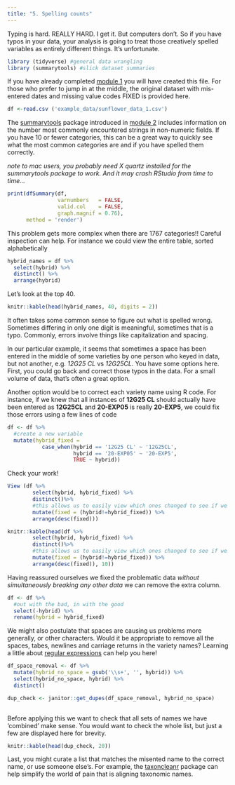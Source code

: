 ```yaml
---
title: "5. Spelling counts"
---
```


Typing is hard. REALLY HARD. I get it. But computers don't. So if you have typos in your data, your analysis is going to treat those creatively spelled variables as entirely different things. It's unfortunate.


```r
library (tidyverse) #general data wrangling
library (summarytools) #slick dataset summaries
```

If you have already completed [module 1](data_types.qmd) you will have created this file. For those who prefer to jump in at the middle, the original dataset with mis-entered dates and missing value codes FIXED is provided here.

```r
df <-read.csv ('example_data/sunflower_data_1.csv')

```

The [summarytools](https://htmlpreview.github.io/?https://github.com/dcomtois/summarytools/blob/master/doc/introduction.html) package introduced in [module 2](missing_data.qmd) includes information on the number most commonly encountered strings in non-numeric fields. If you have 10 or fewer categories, this can be a great way to quickly see what the most common categories are and if you have spelled them correctly.

*note to mac users, you probably need X quartz installed for the summarytools package to work. And it may crash RStudio from time to time...*

```r
print(dfSummary(df, 
                varnumbers   = FALSE,
                valid.col    = FALSE,
                graph.magnif = 0.76),
      method = 'render')

```

This problem gets more complex when there are 1767 categories!! Careful inspection can help. For instance we could view the entire table, sorted alphabetically

```r
hybrid_names = df %>%
  select(hybrid) %>%
  distinct() %>%
  arrange(hybrid)

```

Let's look at the top 40.

```r
knitr::kable(head(hybrid_names, 40, digits = 2))
```

It often takes some common sense to figure out what is spelled wrong. Sometimes differing in only one digit is meaningful, sometimes that is a typo. Commonly, errors involve things like capitalization and spacing.

In our particular example, it seems that sometimes a space has been entered in the middle of some varieties by one person who keyed in data, but not another, e.g. *12G25 CL* vs *12G25CL*. You have some options here. First, you could go back and correct those typos in the data. For a small volume of data, that's often a great option.

Another option would be to correct each variety name using R code. For instance, if we knew that all instances of **12G25 CL** should actually have been entered as **12G25CL** and **20-EXP05** is really **20-EXP5**, we could fix those errors using a few lines of code

```r
df <- df %>%
  #create a new variable
  mutate(hybrid_fixed = 
           case_when(hybrid == '12G25 CL' ~ '12G25CL',
                     hybrid == '20-EXP05' ~ '20-EXP5',
                     TRUE ~ hybrid))
```

Check your work!

```r
View (df %>%
        select(hybrid, hybrid_fixed) %>%
        distinct()%>%
        #this allows us to easily view which ones changed to see if we did it right
        mutate(fixed = (hybrid!=hybrid_fixed)) %>%
        arrange(desc(fixed)))
```

```r
knitr::kable(head(df %>%
        select(hybrid, hybrid_fixed) %>%
        distinct()%>%
        #this allows us to easily view which ones changed to see if we did it right
        mutate(fixed = (hybrid!=hybrid_fixed)) %>%
        arrange(desc(fixed)), 10))
```

Having reassured ourselves we fixed the problematic data *without simultaneously breaking any other data* we can remove the extra column.

```r
df <- df %>%
  #out with the bad, in with the good
  select(-hybrid) %>%
  rename(hybrid = hybrid_fixed)

```

We might also postulate that spaces are causing us problems more generally, or other characters. Would it be appropriate to remove all the spaces, tabes, newlines and carriage returns in the variety names? Learning a little about [regular expressions](https://r4ds.had.co.nz/strings.html#matching-patterns-with-regular-expressions) can help you here!

```r

df_space_removal <- df %>%
  mutate(hybrid_no_space = gsub('\\s+', '', hybrid)) %>%
  select(hybrid_no_space, hybrid) %>%
  distinct()

dup_check <- janitor::get_dupes(df_space_removal, hybrid_no_space)
  
```

Before applying this we want to check that all sets of names we have 'combined' make sense. You would want to check the whole list, but just a few are displayed here for brevity.

```r
knitr::kable(head(dup_check, 20))
```

Last, you might curate a list that matches the misented name to the correct name, or use someone else's. For example, the [taxoncleanr](https://ediorg.github.io/taxonomyCleanr/articles/a_common_use_case.html) package can help simplify the world of pain that is aligning taxonomic names.
